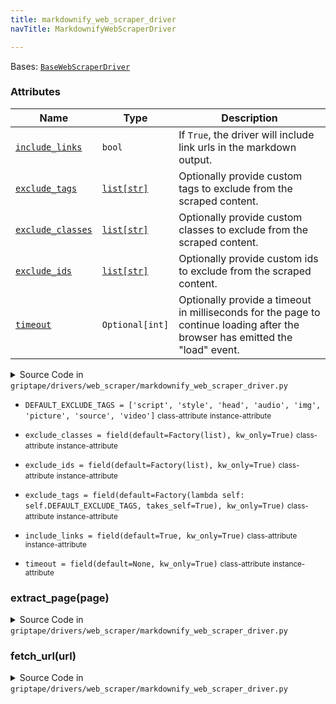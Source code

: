 ```yaml
---
title: markdownify_web_scraper_driver
navTitle: MarkdownifyWebScraperDriver

---
```


<span id="griptape.drivers.web_scraper.markdownify_web_scraper_driver.MarkdownifyWebScraperDriver"></span>

Bases:
 [`BaseWebScraperDriver`](./#griptape.drivers.web_scraper.BaseWebScraperDriver "BaseWebScraperDriver (griptape.drivers.web_scraper.BaseWebScraperDriver)")

### Attributes

| Name                                                                                                                                                                                                                                                                                                                                                                                                                                                                                      | Type                                                                                                              | Description                                                                                                                        |
| ----------------------------------------------------------------------------------------------------------------------------------------------------------------------------------------------------------------------------------------------------------------------------------------------------------------------------------------------------------------------------------------------------------------------------------------------------------------------------------------- | ----------------------------------------------------------------------------------------------------------------- | ---------------------------------------------------------------------------------------------------------------------------------- |
| <a href="markdownify_web_scraper_driver.mdx#griptape.drivers.web_scraper.markdownify_web_scraper_driver.MarkdownifyWebScraperDriver.include_links" title="include_links = field(default=True, kw_only=True)           class-attribute       instance-attribute    (griptape.drivers.web_scraper.markdownify_web_scraper_driver.MarkdownifyWebScraperDriver.include_links)"><code class="language-python">include_links</code></a>                                                         | `bool`                                                                                                            | If `True`, the driver will include link urls in the markdown output.<br/>                                                          |
| <a href="markdownify_web_scraper_driver.mdx#griptape.drivers.web_scraper.markdownify_web_scraper_driver.MarkdownifyWebScraperDriver.exclude_tags" title="exclude_tags = field(default=Factory(lambda self: self.DEFAULT_EXCLUDE_TAGS, takes_self=True), kw_only=True)           class-attribute       instance-attribute    (griptape.drivers.web_scraper.markdownify_web_scraper_driver.MarkdownifyWebScraperDriver.exclude_tags)"><code class="language-python">exclude_tags</code></a> | <a href="../../../data/artifacts.mdx#list" title="List (list)"><code class="language-python">list[str]</code></a> | Optionally provide custom tags to exclude from the scraped content.<br/>                                                           |
| <a href="markdownify_web_scraper_driver.mdx#griptape.drivers.web_scraper.markdownify_web_scraper_driver.MarkdownifyWebScraperDriver.exclude_classes" title="exclude_classes = field(default=Factory(list), kw_only=True)           class-attribute       instance-attribute    (griptape.drivers.web_scraper.markdownify_web_scraper_driver.MarkdownifyWebScraperDriver.exclude_classes)"><code class="language-python">exclude_classes</code></a>                                        | <a href="../../../data/artifacts.mdx#list" title="List (list)"><code class="language-python">list[str]</code></a> | Optionally provide custom classes to exclude from the scraped content.<br/>                                                        |
| <a href="markdownify_web_scraper_driver.mdx#griptape.drivers.web_scraper.markdownify_web_scraper_driver.MarkdownifyWebScraperDriver.exclude_ids" title="exclude_ids = field(default=Factory(list), kw_only=True)           class-attribute       instance-attribute    (griptape.drivers.web_scraper.markdownify_web_scraper_driver.MarkdownifyWebScraperDriver.exclude_ids)"><code class="language-python">exclude_ids</code></a>                                                        | <a href="../../../data/artifacts.mdx#list" title="List (list)"><code class="language-python">list[str]</code></a> | Optionally provide custom ids to exclude from the scraped content.<br/>                                                            |
| <a href="markdownify_web_scraper_driver.mdx#griptape.drivers.web_scraper.markdownify_web_scraper_driver.MarkdownifyWebScraperDriver.timeout" title="timeout = field(default=None, kw_only=True)           class-attribute       instance-attribute    (griptape.drivers.web_scraper.markdownify_web_scraper_driver.MarkdownifyWebScraperDriver.timeout)"><code class="language-python">timeout</code></a>                                                                                 | `Optional[int]`                                                                                                   | Optionally provide a timeout in milliseconds for the page to continue loading after the browser has emitted the "load" event.<br/> |

<details><summary>Source Code in <code>griptape&#47;drivers&#47;web_scraper&#47;markdownify_web_scraper_driver.py</code></summary>

```python
@define
class MarkdownifyWebScraperDriver(BaseWebScraperDriver):
    """Driver to scrape a webpage and return the content in markdown format.

    As a prerequisite to using MarkdownifyWebScraperDriver, you need to install the browsers used by
    playwright. You can do this by running: `poetry run playwright install`.
    For more details about playwright, see https://playwright.dev/python/docs/library.

    Attributes:
        include_links: If `True`, the driver will include link urls in the markdown output.
        exclude_tags: Optionally provide custom tags to exclude from the scraped content.
        exclude_classes: Optionally provide custom classes to exclude from the scraped content.
        exclude_ids: Optionally provide custom ids to exclude from the scraped content.
        timeout: Optionally provide a timeout in milliseconds for the page to continue loading after
            the browser has emitted the "load" event.
    """

    DEFAULT_EXCLUDE_TAGS = ["script", "style", "head", "audio", "img", "picture", "source", "video"]

    include_links: bool = field(default=True, kw_only=True)
    exclude_tags: list[str] = field(
        default=Factory(lambda self: self.DEFAULT_EXCLUDE_TAGS, takes_self=True),
        kw_only=True,
    )
    exclude_classes: list[str] = field(default=Factory(list), kw_only=True)
    exclude_ids: list[str] = field(default=Factory(list), kw_only=True)
    timeout: Optional[int] = field(default=None, kw_only=True)

    def fetch_url(self, url: str) -> str:
        sync_playwright = import_optional_dependency("playwright.sync_api").sync_playwright

        with sync_playwright() as p, p.chromium.launch(headless=True) as browser:
            page = browser.new_page()

            def skip_loading_images(route: Any) -> Any:
                if route.request.resource_type == "image":
                    return route.abort()
                route.continue_()
                return None

            page.route("**/*", skip_loading_images)

            page.goto(url)

            # Some websites require a delay before the content is fully loaded
            # even after the browser has emitted "load" event.
            if self.timeout:
                page.wait_for_timeout(self.timeout)

            content = page.content()

            if not content:
                raise Exception("can't access URL")

            return content

    def extract_page(self, page: str) -> TextArtifact:
        bs4 = import_optional_dependency("bs4")
        markdownify = import_optional_dependency("markdownify")
        include_links = self.include_links

        # Custom MarkdownConverter to optionally linked urls. If include_links is False only
        # the text of the link is returned.
        class OptionalLinksMarkdownConverter(markdownify.MarkdownConverter):
            def convert_a(self, el: Any, text: str, parent_tags: Any) -> str:
                if include_links:
                    return super().convert_a(el, text, parent_tags)
                return text

        soup = bs4.BeautifulSoup(page, "html.parser")

        # Remove unwanted elements
        exclude_selector = ",".join(
            self.exclude_tags + [f".{c}" for c in self.exclude_classes] + [f"#{i}" for i in self.exclude_ids],
        )
        if exclude_selector:
            for s in soup.select(exclude_selector):
                s.extract()

        text = OptionalLinksMarkdownConverter().convert_soup(soup)

        # Remove leading and trailing whitespace from the entire text
        text = text.strip()

        # Remove trailing whitespace from each line
        text = re.sub(r"[ \t]+$", "", text, flags=re.MULTILINE)

        # Indent using 2 spaces instead of tabs
        text = re.sub(r"(\n?\s*?)\t", r"\1  ", text)

        # Remove triple+ newlines (keep double newlines for paragraphs)
        text = re.sub(r"\n\n+", "\n\n", text)

        return TextArtifact(text)
```

</details>

-   `DEFAULT_EXCLUDE_TAGS = ['script', 'style', 'head', 'audio', 'img', 'picture', 'source', 'video']` <small>class-attribute</small> <small>instance-attribute</small>  <span id="griptape.drivers.web_scraper.markdownify_web_scraper_driver.MarkdownifyWebScraperDriver.DEFAULT_EXCLUDE_TAGS"></span> 

-   `exclude_classes = field(default=Factory(list), kw_only=True)` <small>class-attribute</small> <small>instance-attribute</small>  <span id="griptape.drivers.web_scraper.markdownify_web_scraper_driver.MarkdownifyWebScraperDriver.exclude_classes"></span> 

-   `exclude_ids = field(default=Factory(list), kw_only=True)` <small>class-attribute</small> <small>instance-attribute</small>  <span id="griptape.drivers.web_scraper.markdownify_web_scraper_driver.MarkdownifyWebScraperDriver.exclude_ids"></span> 

-   `exclude_tags = field(default=Factory(lambda self: self.DEFAULT_EXCLUDE_TAGS, takes_self=True), kw_only=True)` <small>class-attribute</small> <small>instance-attribute</small>  <span id="griptape.drivers.web_scraper.markdownify_web_scraper_driver.MarkdownifyWebScraperDriver.exclude_tags"></span> 

-   `include_links = field(default=True, kw_only=True)` <small>class-attribute</small> <small>instance-attribute</small>  <span id="griptape.drivers.web_scraper.markdownify_web_scraper_driver.MarkdownifyWebScraperDriver.include_links"></span> 

-   `timeout = field(default=None, kw_only=True)` <small>class-attribute</small> <small>instance-attribute</small>  <span id="griptape.drivers.web_scraper.markdownify_web_scraper_driver.MarkdownifyWebScraperDriver.timeout"></span> 

<span id="griptape.drivers.web_scraper.markdownify_web_scraper_driver.MarkdownifyWebScraperDriver.extract_page"></span>

### extract_page(page)

<details><summary>Source Code in <code>griptape&#47;drivers&#47;web_scraper&#47;markdownify_web_scraper_driver.py</code></summary>

```python
def extract_page(self, page: str) -> TextArtifact:
    bs4 = import_optional_dependency("bs4")
    markdownify = import_optional_dependency("markdownify")
    include_links = self.include_links

    # Custom MarkdownConverter to optionally linked urls. If include_links is False only
    # the text of the link is returned.
    class OptionalLinksMarkdownConverter(markdownify.MarkdownConverter):
        def convert_a(self, el: Any, text: str, parent_tags: Any) -> str:
            if include_links:
                return super().convert_a(el, text, parent_tags)
            return text

    soup = bs4.BeautifulSoup(page, "html.parser")

    # Remove unwanted elements
    exclude_selector = ",".join(
        self.exclude_tags + [f".{c}" for c in self.exclude_classes] + [f"#{i}" for i in self.exclude_ids],
    )
    if exclude_selector:
        for s in soup.select(exclude_selector):
            s.extract()

    text = OptionalLinksMarkdownConverter().convert_soup(soup)

    # Remove leading and trailing whitespace from the entire text
    text = text.strip()

    # Remove trailing whitespace from each line
    text = re.sub(r"[ \t]+$", "", text, flags=re.MULTILINE)

    # Indent using 2 spaces instead of tabs
    text = re.sub(r"(\n?\s*?)\t", r"\1  ", text)

    # Remove triple+ newlines (keep double newlines for paragraphs)
    text = re.sub(r"\n\n+", "\n\n", text)

    return TextArtifact(text)
```

</details>

<span id="griptape.drivers.web_scraper.markdownify_web_scraper_driver.MarkdownifyWebScraperDriver.fetch_url"></span>

### fetch_url(url)

<details><summary>Source Code in <code>griptape&#47;drivers&#47;web_scraper&#47;markdownify_web_scraper_driver.py</code></summary>

```python
def fetch_url(self, url: str) -> str:
    sync_playwright = import_optional_dependency("playwright.sync_api").sync_playwright

    with sync_playwright() as p, p.chromium.launch(headless=True) as browser:
        page = browser.new_page()

        def skip_loading_images(route: Any) -> Any:
            if route.request.resource_type == "image":
                return route.abort()
            route.continue_()
            return None

        page.route("**/*", skip_loading_images)

        page.goto(url)

        # Some websites require a delay before the content is fully loaded
        # even after the browser has emitted "load" event.
        if self.timeout:
            page.wait_for_timeout(self.timeout)

        content = page.content()

        if not content:
            raise Exception("can't access URL")

        return content
```

</details>
